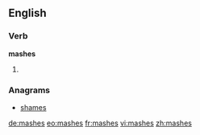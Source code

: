 ==English==

===Verb===
'''mashes'''

# {{third-person singular of|[[mash]]}}

===Anagrams===
* [[shames#English|shames]]

[[de:mashes]]
[[eo:mashes]]
[[fr:mashes]]
[[vi:mashes]]
[[zh:mashes]]